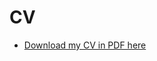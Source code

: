 # CV

- [Download my CV in PDF here](https://drive.google.com/file/d/13xs8Et6CLndTyrc5w_dAlHRRt7tz092u/view?usp=sharing)